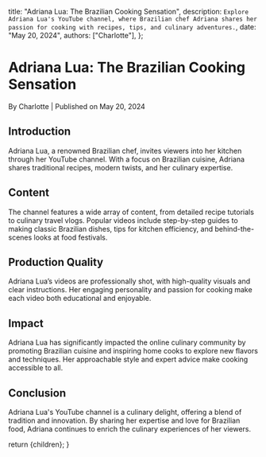 
  title: "Adriana Lua: The Brazilian Cooking Sensation",
  description: `Explore Adriana Lua's YouTube channel, where Brazilian chef Adriana shares her passion for cooking with recipes, tips, and culinary adventures.`,
  date: "May 20, 2024",
  authors: ["Charlotte"],
};

<h1>Adriana Lua: The Brazilian Cooking Sensation</h1>
<div className="text-sm text-gray-500 dark:text-gray-400">
  By Charlotte | Published on May 20, 2024
</div>

<section id="introduction">
  <h2>Introduction</h2>
  <span>
    Adriana Lua, a renowned Brazilian chef, invites viewers into her kitchen
    through her YouTube channel. With a focus on Brazilian cuisine, Adriana
    shares traditional recipes, modern twists, and her culinary expertise.
  </span>
</section>

<section id="content">
  <h2>Content</h2>
  <span>
    The channel features a wide array of content, from detailed recipe tutorials
    to culinary travel vlogs. Popular videos include step-by-step guides to
    making classic Brazilian dishes, tips for kitchen efficiency, and
    behind-the-scenes looks at food festivals.
  </span>
</section>

<section id="production-quality">
  <h2>Production Quality</h2>
  <span>
    Adriana Lua’s videos are professionally shot, with high-quality visuals and
    clear instructions. Her engaging personality and passion for cooking make
    each video both educational and enjoyable.
  </span>
</section>

<section id="impact">
  <h2>Impact</h2>
  <span>
    Adriana Lua has significantly impacted the online culinary community by
    promoting Brazilian cuisine and inspiring home cooks to explore new flavors
    and techniques. Her approachable style and expert advice make cooking
    accessible to all.
  </span>
</section>

<section id="conclusion">
  <h2>Conclusion</h2>
  <span>
    Adriana Lua's YouTube channel is a culinary delight, offering a blend of
    tradition and innovation. By sharing her expertise and love for Brazilian
    food, Adriana continues to enrich the culinary experiences of her viewers.
  </span>
</section>

  return <MdxLayout>{children}</MdxLayout>;
}
